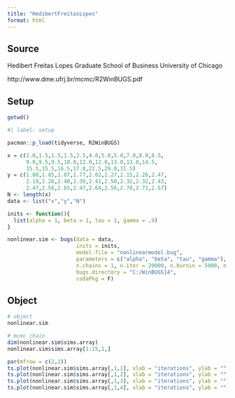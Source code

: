 ```yaml
---
title: "HedibertFreitasLopes"
format: html
---
```


## Source

Hedibert Freitas Lopes
Graduate School of Business
University of Chicago

http://www.dme.ufrj.br/mcmc/R2WinBUGS.pdf

## Setup

```r
getwd()
```

```r
#| label: setup

pacman::p_load(tidyverse, R2WinBUGS)
```


```r
x = c(1.0,1.5,1.5,1.5,2.5,4.0,5.0,5.0,7.0,8.0,8.5,
      9.0,9.5,9.5,10.0,12.0,12.0,13.0,13.0,14.5,
      15.5,15.5,16.5,17.0,22.5,29.0,31.5)
y = c(1.80,1.85,1.87,1.77,2.02,2.27,2.15,2.26,2.47,
      2.19,2.26,2.40,2.39,2.41,2.50,2.32,2.32,2.43,
      2.47,2.56,2.65,2.47,2.64,2.56,2.70,2.72,2.57)
N <- length(x)
data <- list("x","y","N")

inits <- function(){
  list(alpha = 1, beta = 1, tau = 1, gamma = .9)
}

nonlinear.sim <- bugs(data = data, 
                      inits = inits, 
                      model.file = "nonlinearmodel.bug",
                      parameters = c("alpha", "beta", "tau", "gamma"),
                      n.chains = 1, n.iter = 20000, n.burnin = 5000, n.thin = 1,
                      bugs.directory = "C:/WinBUGS14",
                      codaPkg = F)
```

## Object

```r
# object
nonlinear.sim

# mcmc chain
dim(nonlinear.sim$sims.array)
nonlinear.sim$sims.array[1:15,1,]

par(mfrow = c(2,2))
ts.plot(nonlinear.sim$sims.array[,1,1], xlab = "iterations", ylab = "", main = "alpha")
ts.plot(nonlinear.sim$sims.array[,1,2], xlab = "iterations", ylab = "", main = "beta")
ts.plot(nonlinear.sim$sims.array[,1,3], xlab = "iterations", ylab = "", main = "tau")
ts.plot(nonlinear.sim$sims.array[,1,4], xlab = "iterations", ylab = "", main = "gamma")

```

